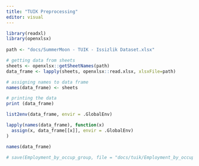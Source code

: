 ```yaml
---
title: "TUIK Preprocessing"
editor: visual
---
```


```r
library(readxl)
library(openxlsx)
  
path <- "docs/SummerMoon - TUIK - Issizlik Dataset.xlsx"

# getting data from sheets
sheets <- openxlsx::getSheetNames(path)
data_frame <- lapply(sheets, openxlsx::read.xlsx, xlsxFile=path)

# assigning names to data frame
names(data_frame) <- sheets

# printing the data
print (data_frame)

list2env(data_frame, envir = .GlobalEnv)

lapply(names(data_frame), function(x)
  assign(x, data_frame[[x]], envir = .GlobalEnv)
)
```

```r
names(data_frame)
```

```r
# save(Employment_by_occup_group, file = "docs/tuik/Employment_by_occup_group.RData")

```
